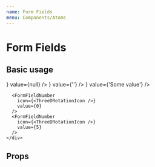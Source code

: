 ```yaml
---
name: Form Fields
menu: Components/Atoms
---
```





# Form Fields

## Basic usage

<Playground>
  <div style={{ marginBottom: 15 }}>
      <FormFieldText value={null} />
      <FormFieldText label={'Some Label'} value={''} />
      <FormFieldText
        label={'Some Label'}
        value={'Some value'}
      />
      <FormFieldCheckbox checked={false} label={'A Checkbox'} />
      <FormFieldCheckbox checked={true} label={'A Checkbox'} />
      <FormFieldRadio checked={false} label={'A Radio'} />
      <FormFieldRadio checked={true} label={'A Radio'} />
      <FormFieldNumber value={0} />
      <FormFieldNumber value={5} />
    </div>
    <div style={{ marginBottom: 15 }}>
      <FormFieldText
        icon={<ThreeDRotationIcon />}
        value={null}
      />
      <FormFieldText
        label={'Some Label'}
        icon={<ThreeDRotationIcon />}
        value={''}
      />
      <FormFieldText
        label={'Some Label'}
        icon={<ThreeDRotationIcon />}
        value={'Some value'}
      />
      <FormFieldCheckbox checked={false} label={'A Checkbox'} />
      <FormFieldCheckbox checked={true} label={'A Checkbox'} />
      <FormFieldRadio checked={false} label={'A Radio'} />
      <FormFieldRadio checked={true} label={'A Radio'} />

      <FormFieldNumber
        icon={<ThreeDRotationIcon />}
        value={0}
      />
      <FormFieldNumber
        icon={<ThreeDRotationIcon />}
        value={5}
      />
    </div>
</Playground>

## Props

<PropsTable of={FormFieldText} />